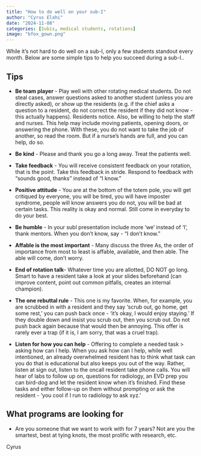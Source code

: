 ```yaml
---
title: "How to do well on your sub-I"
author: "Cyrus Elahi"
date: "2024-11-08"
categories: [Subis, medical students, rotations]
image: "bfox_gown.png"
---
```


While it's not hard to do well on a sub-I, only a few students standout every month. Below are some simple tips to help you succeed during a sub-I..

## Tips

-   **Be team player** - Play well with other rotating medical students. Do not steal cases, answer questions asked to another student (unless you are directly asked), or show up the residents (e.g. if the chief asks a question to a resident, do not correct the resident if they did not know - this actually happens). Residents notice. Also, be willing to help the staff and nurses. This help may include moving patients, opening doors, or answering the phone. With these, you do not want to take the job of another, so read the room. But if a nurse's hands are full, and you can help, do so.

-   **Be kind** - Please and thank you go a long away. Treat the patients well.

-   **Take feedback** - You will receive consistent feedback on your rotation, that is the point. Take this feedback in stride. Respond to feedback with “sounds good, thanks” instead of “I know.”

-   **Positive attitude** - You are at the bottom of the totem pole, you will get critiqued by everyone, you will be tired, you will have imposter syndrome, people will know answers you do not, you will be bad at certain tasks. This reality is okay and normal. Still come in everyday to do your best.

-   **Be humble** - In your subI presentation include more 'we' instead of 'I', thank mentors. When you don't know, say - “I don't know.”

-   **Affable is the most important** - Many discuss the three As, the order of importance from most to least is affable, available, and then able. The able will come, don't worry.

-   **End of rotation talk**- Whatever time you are allotted, DO NOT go long. Smart to have a resident take a look at your slides beforehand (can improve content, point out common pitfalls, creates an internal champion).

-   **The one rebuttal rule** - This one is my favorite. When, for example, you are scrubbed in with a resident and they say 'scrub out, go home, get some rest,' you can push back once - 'it's okay, I would enjoy staying.' If they double down and insist you scrub out, then you scrub out. Do not push back again because that would then be annoying. This offer is rarely ever a trap (if it is, I am sorry, that was a cruel trap).

-   **Listen for how you can help** - Offering to complete a needed task \> asking how can I help. When you ask how can I help, while well intentioned, an already overwhelmed resident has to think what task can you do that is educational but also keeps you out of the way. Rather, listen at sign out, listen to the oncall resident take phone calls. You will hear of labs to follow up on, questions for radiology, an EVD prep you can bird-dog and let the resident know when it's finished. Find these tasks and either follow-up on them without prompting or ask the resident - 'you cool if I run to radiology to ask xyz.'

## What programs are looking for

-   Are you someone that we want to work with for 7 years? Not are you the smartest, best at tying knots, the most prolific with research, etc.

Cyrus
